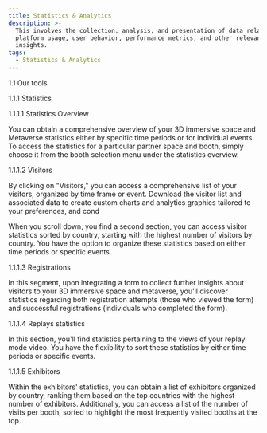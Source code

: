 ```yaml
---
title: Statistics & Analytics
description: >-
  This involves the collection, analysis, and presentation of data related to
  platform usage, user behavior, performance metrics, and other relevant
  insights.  
tags:
  - Statistics & Analytics
---
```


1.1	Our tools 

1.1.1	Statistics 

1.1.1.1	Statistics Overview 

You can obtain a comprehensive overview of your 3D immersive space and Metaverse statistics either by specific time periods or for individual events. To access the statistics for a particular partner space and booth, simply choose it from the booth selection menu under the statistics overview.

 

1.1.1.2	Visitors

By clicking on "Visitors," you can access a comprehensive list of your visitors, organized by time frame or event. Download the visitor list and associated data to create custom charts and analytics graphics tailored to your preferences, and cond 

When you scroll down, you find a second section, you can access visitor statistics sorted by country, starting with the highest number of visitors by country. You have the option to organize these statistics based on either time periods or specific events.

1.1.1.3	Registrations 

 

In this segment, upon integrating a form to collect further insights about visitors to your 3D immersive space and metaverse, you'll discover statistics regarding both registration attempts (those who viewed the form) and successful registrations (individuals who completed the form).

1.1.1.4	Replays statistics 

 

In this section, you'll find statistics pertaining to the views of your replay mode video. You have the flexibility to sort these statistics by either time periods or specific events.

1.1.1.5	Exhibitors

 

Within the exhibitors' statistics, you can obtain a list of exhibitors organized by country, ranking them based on the top countries with the highest number of exhibitors. Additionally, you can access a list of the number of visits per booth, sorted to highlight the most frequently visited booths at the top.
